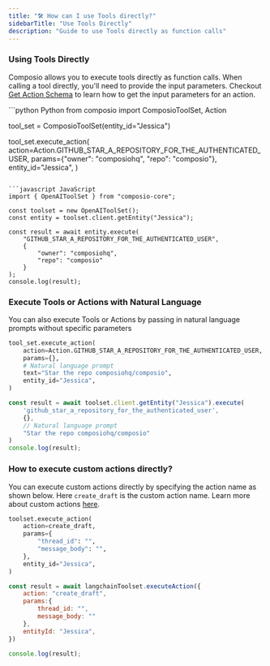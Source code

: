 ```yaml
---
title: "🛠️ How can I use Tools directly?"
sidebarTitle: "Use Tools Directly"
description: "Guide to use Tools directly as function calls"
---
```


### Using Tools Directly

Composio allows you to execute tools directly as function calls. When calling a tool directly, you'll need to provide the input parameters. Checkout [Get Action Schema](/patterns/tools/use-tools/get-action-inputs) to learn how to get the input parameters for an action.

<CodeGroup>
 ```python Python
from composio import ComposioToolSet, Action

tool_set = ComposioToolSet(entity_id="Jessica")

tool_set.execute_action(
    action=Action.GITHUB_STAR_A_REPOSITORY_FOR_THE_AUTHENTICATED_USER,
    params={"owner": "composiohq", "repo": "composio"},
    entity_id="Jessica",
)
```

```javascript JavaScript
import { OpenAIToolSet } from "composio-core";

const toolset = new OpenAIToolSet();
const entity = toolset.client.getEntity("Jessica");

const result = await entity.execute(
    "GITHUB_STAR_A_REPOSITORY_FOR_THE_AUTHENTICATED_USER",
    {
        "owner": "composiohq",
        "repo": "composio"
    }
);
console.log(result);
  ```
</CodeGroup>

### Execute Tools or Actions with Natural Language
You can also execute Tools or Actions by passing in natural language prompts without specific parameters
<CodeGroup>
```python Python
tool_set.execute_action(
    action=Action.GITHUB_STAR_A_REPOSITORY_FOR_THE_AUTHENTICATED_USER,
    params={},
    # Natural language prompt
    text="Star the repo composiohq/composio",
    entity_id="Jessica",
)
```

```javascript JavaScript
const result = await toolset.client.getEntity("Jessica").execute(
    'github_star_a_repository_for_the_authenticated_user',
    {},
    // Natural language prompt
    "Star the repo composiohq/composio"
)
console.log(result);
```
</CodeGroup>

### How to execute custom actions directly?
You can execute custom actions directly by specifying the action name as shown below. Here `create_draft` is the custom action name. Learn more about custom actions [here](/patterns/tools/build-tools/custom-action-with-auth).
<CodeGroup>
```python Python {2}
toolset.execute_action(
    action=create_draft,
    params={
        "thread_id": "",
        "message_body": "",
    },
    entity_id="Jessica",
)
```
```javascript JavaScript {2}
const result = await langchainToolset.executeAction({
    action: "create_draft",
    params:{
        thread_id: "",
        message_body: ""
    },
    entityId: "Jessica",
})

console.log(result);
```
</CodeGroup>


